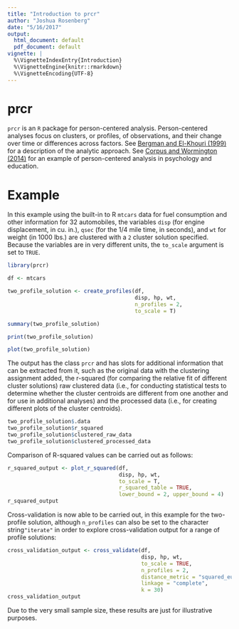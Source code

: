 ```yaml
---
title: "Introduction to prcr"
author: "Joshua Rosenberg"
date: "5/16/2017"
output:
  html_document: default
  pdf_document: default
vignette: |
  %\VignetteIndexEntry{Introduction}
  %\VignetteEngine{knitr::rmarkdown}
  %\VignetteEncoding{UTF-8}
---
```



# prcr

`prcr` is an `R` package for person-centered analysis. Person-centered analyses focus on clusters, or profiles, of observations, and their change over time or differences across factors. See [Bergman and El-Khouri (1999)](http://onlinelibrary.wiley.com/doi/10.1002/(SICI)1521-4036(199910)41:6%3C753::AID-BIMJ753%3E3.0.CO;2-K/abstract) for a description of the analytic approach. See [Corpus and Wormington (2014)](http://www.tandfonline.com/doi/abs/10.1080/00220973.2013.876225) for an example of person-centered analysis in psychology and education.

# Example 

In this example using the built-in to R `mtcars` data for fuel consumption and other information for 32 automobiles, the variables `disp` (for engine displacement, in cu. in.), `qsec` (for the 1/4 mile time, in seconds), and `wt` for weight (in 1000 lbs.) are clustered with a `2` cluster solution specified. Because the variables are in very different units, the `to_scale` argument is set to `TRUE`.

```r
library(prcr)

df <- mtcars

two_profile_solution <- create_profiles(df, 
                                        disp, hp, wt,
                                        n_profiles = 2, 
                                        to_scale = T)

summary(two_profile_solution)

print(two_profile_solution)

plot(two_profile_solution)
```

The output has the class `prcr` and has slots for additional information that can be extracted from it, such as the original data with the clustering assignment added, the r-squared (for comparing the relative fit of different cluster solutions) raw clustered data (i.e., for conducting statistical tests to determine whether the cluster centroids are different from one another and for use in additional analyses) and the processed data (i.e., for creating different plots of the cluster centroids).

```r
two_profile_solution$.data
two_profile_solution$r_squared
two_profile_solution$clustered_raw_data
two_profile_solution$clustered_processed_data
```

Comparison of R-squared values can be carried out as follows:

```r
r_squared_output <- plot_r_squared(df, 
                                   disp, hp, wt,
                                   to_scale = T,
                                   r_squared_table = TRUE,
                                   lower_bound = 2, upper_bound = 4)
r_squared_output
```

Cross-validation is now able to be carried out, in this example for the two-profile solution, although `n_profiles` can also be set to the character string` "iterate"` in order to explore cross-validation output for a range of profile solutions:

```r
cross_validation_output <- cross_validate(df,
                                          disp, hp, wt,
                                          to_scale = TRUE,
                                          n_profiles = 2,
                                          distance_metric = "squared_euclidean",
                                          linkage = "complete", 
                                          k = 30)
cross_validation_output
```

Due to the very small sample size, these results are just for illustrative purposes.